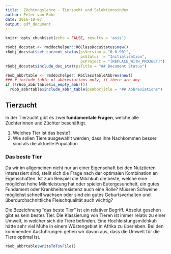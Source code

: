 ```yaml
---
title:  Züchtungslehre - Tierzucht und Selektionsindex
author: Peter von Rohr
date: 2016-10-07
output: pdf_document
---
```


```r
knitr::opts_chunk$set(echo = FALSE, results = 'asis')
```

```r
r6obj_docstat <- rmddochelper::R6ClassDocuStatus$new()
r6obj_docstat$set_current_status(psVersion = "0.0.901",
                                 psStatus  = "Initialisation",
                                 psProject = "[REPLACE_WITH_PROJECT]")
r6obj_docstat$include_doc_stat(psTitle = "## Document Status")
```


```r
r6ob_abbrtable <- rmddochelper::R6ClassTableAbbrev$new()
### # include table of abbreviations only, if there are any
if (!r6ob_abbrtable$is_empty_abbr())
  r6ob_abbrtable$include_abbr_table(psAbbrTitle = "## Abbreviations")
```

## Tierzucht
In der Tierzucht gibt es zwei __fundamentale Fragen__, welche alle Züchterinnen und Züchter beschäftigt. 

1. Welches Tier ist das beste?
2. Wie sollen Tiere ausgewählt werden, dass ihre Nachkommen besser sind als die aktuelle Population

### Das beste Tier
Da wir im allgemeinen nicht nur an einer Eigenschaft bei den Nutztieren interessiert sind, stellt sich die Frage nach der optimalen Kombination an Eigenschaften. Ist zum Beispiel die Milchkuh die beste, welche eine möglichst hohe Milchleistung hat oder spielen Eutergesundheit, ein gutes Fundament oder Krankheitsresistenz auch eine Rolle? Müssen Schweine möglichst schnell wachsen oder sind ein gutes Geburtsverhalten und überdurchschnittliche Fleischqualität auch wichtig?

Die Bezeichnung "das beste Tier" ist ein relativer Begriff. Absolut gesehen gibt es kein bestes Tier. Die Klassierung von Tieren ist immer relativ zu einer Umwelt, in welcher sich die Tiere befinden. Eine Hochleistungsmilchkuh hätte sehr viel Mühe in einem Wüstengebiet in Afrika zu überleben. Bei den kommenden Ausführungen gehen wir davon aus, dass die Umwelt für die Tiere optimal ist.




```r
r6ob_abbrtable$writeToTsvFile()
```
<!-- END of document                 -- 
  -- Below this must not be anything -->
